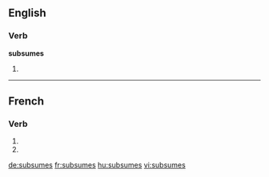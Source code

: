 {{also|subsumés}}
==English==

===Verb===
'''subsumes'''

# {{en-third-person singular of|subsume}}

----

==French==

===Verb===
{{fr-verb-form}}

# {{conjugation of|subsumer||2|s|pres|ind|lang=fr}}
# {{conjugation of|subsumer||2|s|pres|sub|lang=fr}}

[[de:subsumes]]
[[fr:subsumes]]
[[hu:subsumes]]
[[vi:subsumes]]